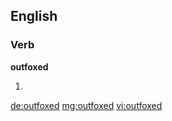 ==English==

===Verb===
'''outfoxed'''
# {{past of|outfox}}

[[de:outfoxed]]
[[mg:outfoxed]]
[[vi:outfoxed]]